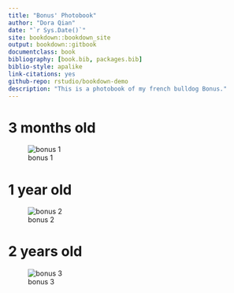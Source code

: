```yaml
--- 
title: "Bonus' Photobook"
author: "Dora Qian"
date: "`r Sys.Date()`"
site: bookdown::bookdown_site
output: bookdown::gitbook
documentclass: book
bibliography: [book.bib, packages.bib]
biblio-style: apalike
link-citations: yes
github-repo: rstudio/bookdown-demo
description: "This is a photobook of my french bulldog Bonus."
---
```


# 3 months old
![bonus 1](./img/bonus1.png)

# 1 year old
![bonus 2](./img/bonus2.png)




# 2 years old
![bonus 3](./img/bonus3.png)

